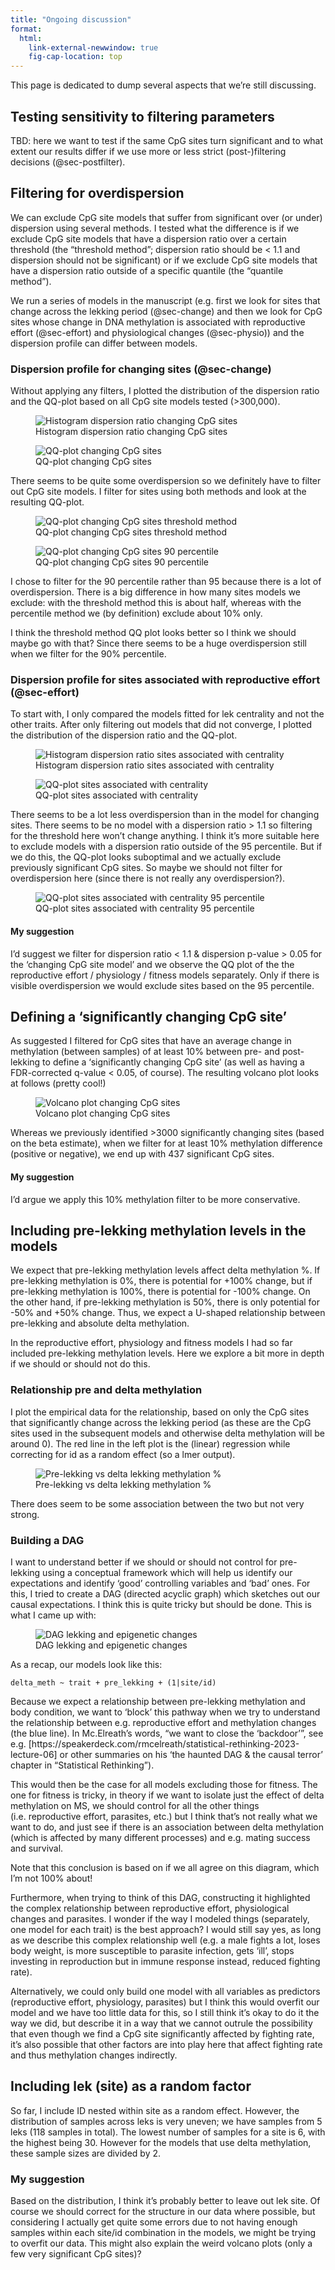 ```yaml
---
title: "Ongoing discussion"
format: 
  html:
    link-external-newwindow: true
    fig-cap-location: top
---
```


This page is dedicated to dump several aspects that we're still discussing.

## Testing sensitivity to filtering parameters

TBD: here we want to test if the same CpG sites turn significant and to what extent our results differ if we use more or less strict (post-)filtering decisions (@sec-postfilter).

## Filtering for overdispersion

We can exclude CpG site models that suffer from significant over (or under) dispersion using several methods. I tested what the difference is if we exclude CpG site models that have a dispersion ratio over a certain threshold (the "threshold method"; dispersion ratio should be \< 1.1 and dispersion should not be significant) or if we exclude CpG site models that have a dispersion ratio outside of a specific quantile (the "quantile method").

We run a series of models in the manuscript (e.g. first we look for sites that change across the lekking period (@sec-change) and then we look for CpG sites whose change in DNA methylation is associated with reproductive effort (@sec-effort) and physiological changes (@sec-physio)) and the dispersion profile can differ between models.

### Dispersion profile for changing sites (@sec-change)

Without applying any filters, I plotted the distribution of the dispersion ratio and the QQ-plot based on all CpG site models tested (\>300,000).

![Histogram dispersion ratio changing CpG sites](../plots/model_out/changing_histogram_dispersion_glmer_raw.png) 

![QQ-plot changing CpG sites](../plots/model_out/qqplot_changing_qqplot_glmer_raw.png)

There seems to be quite some overdispersion so we definitely have to filter out CpG site models. I filter for sites using both methods and look at the resulting QQ-plot.

![QQ-plot changing CpG sites threshold method](../plots/model_out/qqplot_changing_qqplot_glmer_threshold.png) 

![QQ-plot changing CpG sites 90 percentile](../plots/model_out/qqplot_changing_qqplot_glmer_90percentile.png)

I chose to filter for the 90 percentile rather than 95 because there is a lot of overdispersion. There is a big difference in how many sites models we exclude: with the threshold method this is about half, whereas with the percentile method we (by definition) exclude about 10% only.

I think the threshold method QQ plot looks better so I think we should maybe go with that? Since there seems to be a huge overdispersion still when we filter for the 90% percentile.

### Dispersion profile for sites associated with reproductive effort (@sec-effort)

To start with, I only compared the models fitted for lek centrality and not the other traits. After only filtering out models that did not converge, I plotted the distribution of the dispersion ratio and the QQ-plot.

![Histogram dispersion ratio sites associated with centrality](../plots/model_out/hist_dist_dispersion_ratio_raw.png) 

![QQ-plot sites associated with centrality](../plots/model_out/qqplot_dist_raw.png)

There seems to be a lot less overdispersion than in the model for changing sites. There seems to be no model with a dispersion ratio \> 1.1 so filtering for the threshold here won't change anything. I think it's more suitable here to exclude models with a dispersion ratio outside of the 95 percentile. But if we do this, the QQ-plot looks suboptimal and we actually exclude previously significant CpG sites. So maybe we should not filter for overdispersion here (since there is not really any overdispersion?).

![QQ-plot sites associated with centrality 95 percentile](../plots/model_out/qqplot_dist_95quantile.png)

#### My suggestion

I'd suggest we filter for dispersion ratio \< 1.1 & dispersion p-value \> 0.05 for the 'changing CpG site model' and we observe the QQ plot of the the reproductive effort / physiology / fitness models separately. Only if there is visible overdispersion we would exclude sites based on the 95 percentile.

## Defining a 'significantly changing CpG site'

As suggested I filtered for CpG sites that have an average change in methylation (between samples) of at least 10% between pre- and post-lekking to define a 'significantly changing CpG site' (as well as having a FDR-corrected q-value \< 0.05, of course). The resulting volcano plot looks at follows (pretty cool!)

![Volcano plot changing CpG sites](../plots/model_out/volcano_change.png)

Whereas we previously identified \>3000 significantly changing sites (based on the beta estimate), when we filter for at least 10% methylation difference (positive or negative), we end up with 437 significant CpG sites.

#### My suggestion

I'd argue we apply this 10% methylation filter to be more conservative.

## Including pre-lekking methylation levels in the models

We expect that pre-lekking methylation levels affect delta methylation %. If pre-lekking methylation is 0%, there is potential for +100% change, but if pre-lekking methylation is 100%, there is potential for -100% change. On the other hand, if pre-lekking methylation is 50%, there is only potential for -50% and +50% change. Thus, we expect a U-shaped relationship between pre-lekking and absolute delta methylation.

In the reproductive effort, physiology and fitness models I had so far included pre-lekking methylation levels. Here we explore a bit more in depth if we should or should not do this.

### Relationship pre and delta methylation

I plot the empirical data for the relationship, based on only the CpG sites that significantly change across the lekking period (as these are the CpG sites used in the subsequent models and otherwise delta methylation will be around 0). The red line in the left plot is the (linear) regression while correcting for id as a random effect (so a lmer output).

![Pre-lekking vs delta lekking methylation %](../plots/explore/pre_vs_delta.png)

There does seem to be some association between the two but not very strong.

### Building a DAG

I want to understand better if we should or should not control for pre-lekking using a conceptual framework which will help us identify our expectations and identify 'good' controlling variables and 'bad' ones. For this, I tried to create a DAG (directed acyclic graph) which sketches out our causal expectations. I think this is quite tricky but should be done. This is what I came up with:

![DAG lekking and epigenetic changes](../img/DAG_epigenetics_lekking.png)

As a recap, our models look like this:

`delta_meth ~ trait + pre_lekking + (1|site/id)`

Because we expect a relationship between pre-lekking methylation and body condition, we want to 'block' this pathway when we try to understand the relationship between e.g. reproductive effort and methylation changes (the blue line). In Mc.Elreath's words, "we want to close the 'backdoor'", see e.g. \[https://speakerdeck.com/rmcelreath/statistical-rethinking-2023-lecture-06\] or other summaries on his 'the haunted DAG & the causal terror' chapter in "Statistical Rethinking").

This would then be the case for all models excluding those for fitness. The one for fitness is tricky, in theory if we want to isolate just the effect of delta methylation on MS, we should control for all the other things (i.e. reproductive effort, parasites, etc.) but I think that's not really what we want to do, and just see if there is an association between delta methylation (which is affected by many different processes) and e.g. mating success and survival. 

Note that this conclusion is based on if we all agree on this diagram, which I'm not 100% about!

Furthermore, when trying to think of this DAG, constructing it highlighted the complex relationship between reproductive effort, physiological changes and parasites. I wonder if the way I modeled things (separately, one model for each trait) is the best approach? I would still say yes, as long as we describe this complex relationship well (e.g. a male fights a lot, loses body weight, is more susceptible to parasite infection, gets 'ill', stops investing in reproduction but in immune response instead, reduced fighting rate). 

Alternatively, we could only build one model with all variables as predictors (reproductive effort, physiology, parasites) but I think this would overfit our model and we have too little data for this, so I still think it's okay to do it the way we did, but describe it in a way that we cannot outrule the possibility that even though we find a CpG site significantly affected by fighting rate, it's also possible that other factors are into play here that affect fighting rate and thus methylation changes indirectly.

## Including lek (site) as a random factor

So far, I include ID nested within site as a random effect. However, the distribution of samples across leks is very uneven; we have samples from 5 leks (118 samples in total). The lowest number of samples for a site is 6, with the highest being 30. However for the models that use delta methylation, these sample sizes are divided by 2.

### My suggestion

Based on the distribution, I think it's probably better to leave out lek site. Of course we should correct for the structure in our data where possible, but considering I actually get quite some errors due to not having enough samples within each site/id combination in the models, we might be trying to overfit our data. This might also explain the weird volcano plots (only a few very significant CpG sites)?

